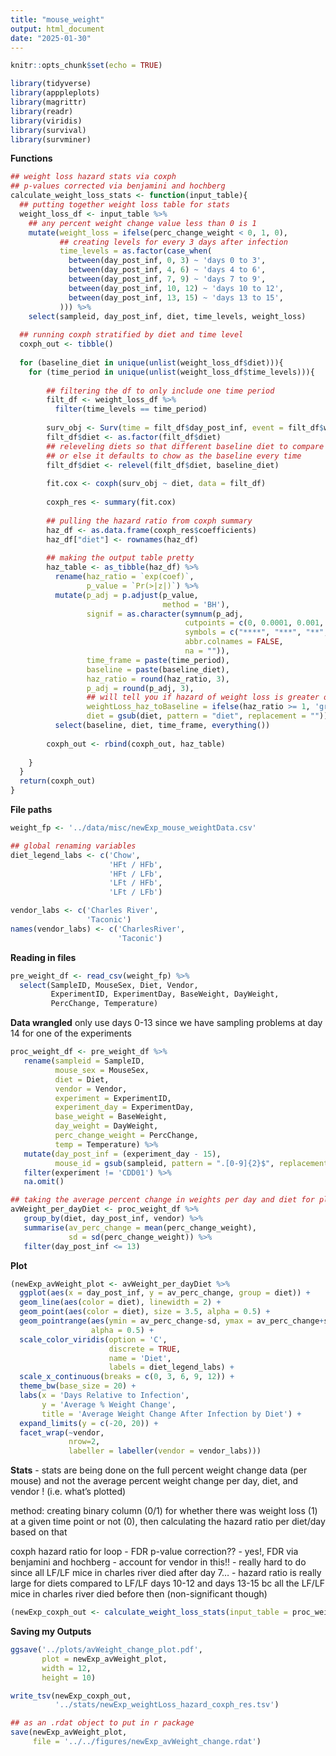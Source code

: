 ```yaml
---
title: "mouse_weight"
output: html_document
date: "2025-01-30"
---
```


```r
knitr::opts_chunk$set(echo = TRUE)
```

```r
library(tidyverse)
library(apppleplots)
library(magrittr)
library(readr)
library(viridis)
library(survival)
library(survminer)
```
**Functions**
```r
## weight loss hazard stats via coxph 
## p-values corrected via benjamini and hochberg
calculate_weight_loss_stats <- function(input_table){
  ## putting together weight loss table for stats
  weight_loss_df <- input_table %>% 
    ## any percent weight change value less than 0 is 1
    mutate(weight_loss = ifelse(perc_change_weight < 0, 1, 0),
           ## creating levels for every 3 days after infection 
           time_levels = as.factor(case_when(
             between(day_post_inf, 0, 3) ~ 'days 0 to 3',
             between(day_post_inf, 4, 6) ~ 'days 4 to 6',
             between(day_post_inf, 7, 9) ~ 'days 7 to 9',
             between(day_post_inf, 10, 12) ~ 'days 10 to 12',
             between(day_post_inf, 13, 15) ~ 'days 13 to 15',
           ))) %>% 
    select(sampleid, day_post_inf, diet, time_levels, weight_loss) 
  
  ## running coxph stratified by diet and time level
  coxph_out <- tibble()
  
  for (baseline_diet in unique(unlist(weight_loss_df$diet))){
    for (time_period in unique(unlist(weight_loss_df$time_levels))){
        
        ## filtering the df to only include one time period 
        filt_df <- weight_loss_df %>% 
          filter(time_levels == time_period)
        
        surv_obj <- Surv(time = filt_df$day_post_inf, event = filt_df$weight_loss)
        filt_df$diet <- as.factor(filt_df$diet)
        ## releveling diets so that different baseline diet to compare against each time 
        ## or else it defaults to chow as the baseline every time 
        filt_df$diet <- relevel(filt_df$diet, baseline_diet)
        
        fit.cox <- coxph(surv_obj ~ diet, data = filt_df)
        
        coxph_res <- summary(fit.cox)
        
        ## pulling the hazard ratio from coxph summary 
        haz_df <- as.data.frame(coxph_res$coefficients)
        haz_df["diet"] <- rownames(haz_df)
        
        ## making the output table pretty 
        haz_table <- as_tibble(haz_df) %>% 
          rename(haz_ratio = `exp(coef)`,
                 p_value = `Pr(>|z|)`) %>% 
          mutate(p_adj = p.adjust(p_value,
                                  method = 'BH'),
                 signif = as.character(symnum(p_adj,
                                       cutpoints = c(0, 0.0001, 0.001, 0.01, 0.05, 1),
                                       symbols = c("****", "***", "**", "*", "ns"),
                                       abbr.colnames = FALSE,
                                       na = "")),
                 time_frame = paste(time_period),
                 baseline = paste(baseline_diet),
                 haz_ratio = round(haz_ratio, 3),
                 p_adj = round(p_adj, 3),
                 ## will tell you if hazard of weight loss is greater or less than baseline diet
                 weightLoss_haz_toBaseline = ifelse(haz_ratio >= 1, 'greater', 'less'),
                 diet = gsub(diet, pattern = "diet", replacement = "")) %>% 
          select(baseline, diet, time_frame, everything())
        
        coxph_out <- rbind(coxph_out, haz_table)
    
    }
  }
  return(coxph_out)
}
```

**File paths**
```r
weight_fp <- '../data/misc/newExp_mouse_weightData.csv'

## global renaming variables
diet_legend_labs <- c('Chow',
                      'HFt / HFb',
                      'HFt / LFb',
                      'LFt / HFb',
                      'LFt / LFb')

vendor_labs <- c('Charles River',
                 'Taconic')
names(vendor_labs) <- c('CharlesRiver',
                        'Taconic')
```

**Reading in files**
```r
pre_weight_df <- read_csv(weight_fp) %>% 
  select(SampleID, MouseSex, Diet, Vendor, 
         ExperimentID, ExperimentDay, BaseWeight, DayWeight, 
         PercChange, Temperature)
```

**Data wrangled**
only use days 0-13 since we have sampling problems at day 14 for one of the experiments
```r
proc_weight_df <- pre_weight_df %>%
   rename(sampleid = SampleID,
          mouse_sex = MouseSex,
          diet = Diet,
          vendor = Vendor,
          experiment = ExperimentID,
          experiment_day = ExperimentDay,
          base_weight = BaseWeight,
          day_weight = DayWeight,
          perc_change_weight = PercChange,
          temp = Temperature) %>% 
   mutate(day_post_inf = (experiment_day - 15),
          mouse_id = gsub(sampleid, pattern = ".[0-9]{2}$", replacement = "")) %>% 
   filter(experiment != 'CDD01') %>% 
   na.omit()

## taking the average percent change in weights per day and diet for plotting
avWeight_per_dayDiet <- proc_weight_df %>% 
   group_by(diet, day_post_inf, vendor) %>% 
   summarise(av_perc_change = mean(perc_change_weight),
             sd = sd(perc_change_weight)) %>% 
   filter(day_post_inf <= 13)
```

**Plot**
```r
(newExp_avWeight_plot <- avWeight_per_dayDiet %>% 
  ggplot(aes(x = day_post_inf, y = av_perc_change, group = diet)) +
  geom_line(aes(color = diet), linewidth = 2) +
  geom_point(aes(color = diet), size = 3.5, alpha = 0.5) +
  geom_pointrange(aes(ymin = av_perc_change-sd, ymax = av_perc_change+sd, color = diet), 
                  alpha = 0.5) +
  scale_color_viridis(option = 'C',
                      discrete = TRUE,
                      name = 'Diet',
                      labels = diet_legend_labs) +
  scale_x_continuous(breaks = c(0, 3, 6, 9, 12)) +
  theme_bw(base_size = 20) +
  labs(x = 'Days Relative to Infection',
       y = 'Average % Weight Change',
       title = 'Average Weight Change After Infection by Diet') +
  expand_limits(y = c(-20, 20)) +
  facet_wrap(~vendor,
             nrow=2,
             labeller = labeller(vendor = vendor_labs)))
```

**Stats**
- stats are being done on the full percent weight change data (per mouse) and not the average percent weight change per day, diet, and vendor ! (i.e. what's plotted)

method: creating binary column (0/1) for whether there was weight loss (1) at a given time point or not (0), then calculating the hazard ratio per diet/day based on that

coxph hazard ratio for loop
- FDR p-value correction?? - yes!, FDR via benjamini and hochberg 
- account for vendor in this!! - really hard to do since all LF/LF mice in charles river died after day 7...
- hazard ratio is really large for diets compared to LF/LF days 10-12 and days 13-15 bc all the LF/LF mice in charles river died before then (non-significant though)
```r
(newExp_coxph_out <- calculate_weight_loss_stats(input_table = proc_weight_df))
```

**Saving my Outputs**
```r
ggsave('../plots/avWeight_change_plot.pdf',
       plot = newExp_avWeight_plot,
       width = 12,
       height = 10)

write_tsv(newExp_coxph_out,
          '../stats/newExp_weightLoss_hazard_coxph_res.tsv')

## as an .rdat object to put in r package 
save(newExp_avWeight_plot,
     file = '../../figures/newExp_avWeight_change.rdat')
```

